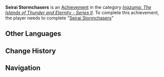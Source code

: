 {{Achievement Infobox
|title        = Seirai Stormchasers
|id           = 80108
|order id     = 0111
|category     = Inazuma: The Islands of Thunder and Eternity - Series II
|description  = Complete "[[Seirai Stormchasers]]"
|requirements = 
|primogems    = 10
|tracking     = 
|topic        = 
}}
'''Seirai Stormchasers''' is an [[Achievement]] in the category ''[[Inazuma: The Islands of Thunder and Eternity - Series II]]''. To complete this achievement, the player needs to complete "[[Seirai Stormchasers]]"
<!--
==Trivia==

==Video Guides==
{{EVT
|video1   = 
|caption1 = 
}}
-->
==Other Languages==
{{Transclude|Seirai Stormchasers|Other Languages}}

==Change History==
{{Change History|2.1}}
<!--
==References==
{{Reflist}}
-->
==Navigation==
{{Achievement Navbox|Inazuma: The Islands of Thunder and Eternity - Series II}}